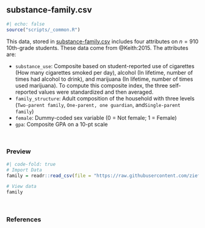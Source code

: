 ## substance-family.csv {#substance}

```r
#| echo: false
source("scripts/_common.R")
```

This data, stored in [substance-family.csv](https://raw.githubusercontent.com/zief0002/modeling/main/data/substance-family.csv) includes four attributes on $n = 910$ 10th-grade students. These data come from @Keith:2015. The attributes are:

- `substance_use`: Composite based on student-reported use of cigarettes (How many cigarettes smoked per day), alcohol (In lifetime, number of times had alcohol to drink), and marijuana (In lifetime, number of times used marijuana). To compute this composite index, the three self-reported values were standardized and then averaged. 
- `family_structure`: Adult composition of the household with three levels (`Two-parent family`, `One-parent, one guardian`, and`Single-parent family`)
- `female`: Dummy-coded sex variable (0 = Not female; 1 = Female)
- `gpa`: Composite GPA on a 10-pt scale


<br />


### Preview

```r
#| code-fold: true
# Import Data
family = readr::read_csv(file = "https://raw.githubusercontent.com/zief0002/modeling/main/data/substance-family.csv")

# View data
family
```

<br />


### References

<!-- <p style="padding-left: 50px; text-indent: -50px;"> -->

